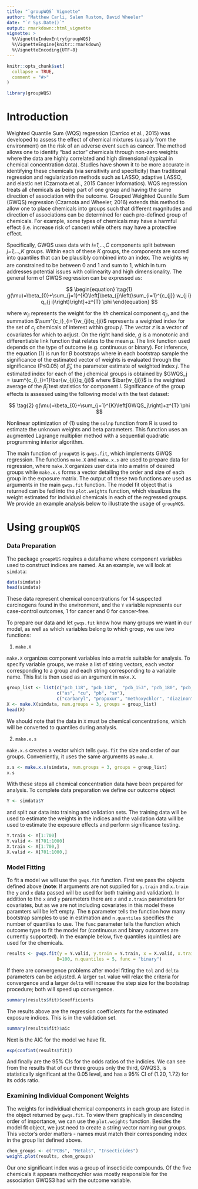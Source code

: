 ---
title: "`groupWQS` Vignette"
author: "Matthew Carli, Salem Rustom, David Wheeler"
date: "`r Sys.Date()`"
output: rmarkdown::html_vignette
vignette: >
  %\VignetteIndexEntry{groupWQS}
  %\VignetteEngine{knitr::rmarkdown}
  %\VignetteEncoding{UTF-8}
---

```{r, include = FALSE}
knitr::opts_chunk$set(
  collapse = TRUE,
  comment = "#>"
)
```

```{r setup}
library(groupWQS)
```

# Introduction

Weighted Quantile Sum (WQS) regression (Carrico et al., 2015) was developed to assess the effect of chemical mixtures (usually from the environment) on the risk of an adverse event such as cancer. The method allows one to identify “bad actor” chemicals through non-zero weights where the data are highly correlated and high dimensional (typical in chemical concentration data). Studies have shown it to be more accurate in identifying these chemicals (via sensitivity and specificity) than traditional regression and regularization methods such as LASSO, adaptive LASSO, and elastic net (Czarnota et al., 2015 Cancer Informatics). WQS regression treats all chemicals as being part of one group and having the same direction of association with the outcome. Grouped Weighted Quantile Sum (GWQS) regression (Czarnota and Wheeler, 2016) extends this method to allow one to place chemicals into groups such that different magnitudes and direction of associations can be determined for each pre-defined group of chemicals. For example, some types of chemicals may have a harmful effect (i.e. increase risk of cancer) while others may have a protective effect.

Specifically, GWQS uses data with *i=1,…,C* components split between *j=1,…,K* groups. Within each of these *K* groups, the components are scored into quantiles that can be plausibly combined into an index. The weights $w_i$ are constrained to be between 0 and 1 and sum to 1, which in turn addresses potential issues with collinearity and high dimensionality. The general form of GWQS regression can be expressed as:

$$
\begin{equation}
\tag{1}
g(\mu)=\beta_{0}+\sum_{j=1}^{K}\left[\beta_{j}\left(\sum_{i=1}^{c_{j}} w_{j i} q_{j i}\right)\right]+z^{T} \phi 
\end{equation}
$$

where $w_{ji}$ represents the weight for the *ith* chemical component $q_{ji}$, and the summation $\sum^{c_i}_{i=1}w_{ji}q_{ji}$ represents a weighted index for the set of $c_j$ chemicals of interest within group *j*. The vector *z* is a vector of covariates for which to adjust. On the right hand side, *g* is a monotonic and differentiable link function that relates to the mean $\mu$. The link function used depends on the type of outcome (e.g. continuous or binary). For inference, the equation (1) is run for *B* bootstraps where in each bootstrap sample the significance of the estimated vector of weights is evaluated through the significance (P≤0.05) of $\hat{\beta}_j$, the parameter estimate of weighted index *j*. The estimated index for each of the *j* chemical groups is obtained by $GWQS_j = \sum^{c_i}_{i=1}\bar{w_{ji}}q_{ji}$ where $\bar{w_{ji}}$ is the weighted average of the $\hat{\beta}_j$ test statistics for component *i*. Significance of the group effects is assessed using the following model with the test dataset:

$$
\tag{2}
g(\mu)=\beta_{0}+\sum_{j=1}^{K}\left[GWQS_j\right]+z^{T} \phi 
$$

Nonlinear optimization of (1) using the `solnp` function from R is used to estimate the unknown weights and beta parameters. This function uses an augmented Lagrange multiplier method with a sequential quadratic programming interior algorithm.

The main function of `groupWQS` is `gwqs.fit`, which implements GWQS regression. The functions `make.X` and `make.x.s` are used to prepare data for regression, where `make.X` organizes user data into a matrix of desired groups while `make.x.s` forms a vector detailing the order and size of each group in the exposure matrix. The output of these two functions are used as arguments in the main `gwqs.fit` function. The model fit object that is returned can be fed into the `plot.weights` function, which visualizes the weight estimated for individual chemicals in each of the regressed groups. We provide an example analysis below to illustrate the usage of `groupWQS`.

# Using `groupWQS`

### Data Preparation

The package `groupWQS` requires a dataframe where component variables used to construct indices are named. As an example, we will look at `simdata`:

```{r, include=T}
data(simdata)
head(simdata)
```

These data represent chemical concentrations for 14 suspected carcinogens found in the environment, and the `Y` variable represents our case-control outcomes, 1 for cancer and 0 for cancer-free.

To prepare our data and let `gwqs.fit` know how many groups we want in our model, as well as which variables belong to which group, we use two functions:

1. `make.X`

`make.X` organizes component variables into a matrix suitable for analysis. To specify variable groups, we make a list of string vectors, each vector corresponding to a group and each string corresponding to a variable name. This list is then used as an argument in `make.X`.

```{r, include=T}
group_list <- list(c("pcb_118", "pcb_138",  "pcb_153", "pcb_180", "pcb_192"),
                   c("as", "cu", "pb", "sn"), 
                   c("carbaryl", "propoxur", "methoxychlor", "diazinon", "chlorpyrifos"))
X <- make.X(simdata, num.groups = 3, groups = group_list)
head(X)
```

We should note that the data in `X` must be chemical concentrations, which will be converted to quantiles during analysis.

2. `make.x.s`

`make.x.s` creates a vector which tells `gwqs.fit` the size and order of our groups. Conveniently, it uses the same arguments as `make.X`.

```{r, include=T}
x.s <- make.x.s(simdata, num.groups = 3, groups = group_list)
x.s
```

With these steps all chemical concentration data have been prepared for analysis. To complete data preparation we define our outcome object

```{r, include=T}
Y <- simdata$Y
```

and split our data into training and validation sets. The training data will be used to estimate the weights in the indices and the validation data will be used to estimate the exposure effects and perform significance testing.

```{r, include=T}
Y.train <- Y[1:700]
Y.valid <- Y[701:1000]
X.train <- X[1:700,]
X.valid <- X[701:1000,]
```

### Model Fitting

To fit a model we will use the `gwqs.fit` function. First we pass the objects defined above (**note**: If arguments are not supplied for `y.train` and `x.train` the `y` and `x` data passed will be used for both training and validation). In addition to the `x` and `y` parameters there are `z` and `z.train` parameters for covariates, but as we are not including covariates in this model these paramters will be left empty. The `B` parameter tells the function how many bootstrap samples to use in estimation and `n.quantiles` specifies the number of quantiles to use. The `func` parameter tells the function which outcome type to fit the model for (continuous and binary outcomes are currently supported). In the example below, five quantiles (quintiles) are used for the chemicals.

```{r, include=T}
results <- gwqs.fit(y = Y.valid, y.train = Y.train, x = X.valid, x.train = X.train, x.s = x.s, 
                   B=100, n.quantiles = 5, func = "binary")
```

If there are convergence problems after model fitting the `tol` and `delta` parameters can be adjusted. A larger `tol` value will relax the criteria for convergence and a larger `delta` will increase the step size for the bootstrap procedure; both will speed up convergence.

```{r, include=T}
summary(results$fit)$coefficients
```

The results above are the regression coefficients for the estimated exposure indices. This is in the validation set.

```{r, include=T}
summary(results$fit)$aic
```

Next is the AIC for the model we have fit.

```{r, include=T}
exp(confint(results$fit))
```

And finally are the 95% CIs for the odds ratios of the indicies. We can see from the results that of our three groups only the third, GWQS3, is statistically significant at the 0.05 level, and has a 95% CI of (1.20, 1.72) for its odds ratio.

### Examining Individual Component Weights

The weights for individiual chemical components in each group are listed in the object returned by `gwqs.fit`. To view them graphically in descending order of importance, we can use the `plot.weights` function. Besides the model fit object, we just need to create a string vector naming our groups. This vector's order matters - names must match their corresponding index in the group list defined above.

```{r, include=T, out.height="60%", out.width="60%", fig.cap=c("Figure 1: Importance plot for chemical concentration weights of GWQS1 index", "Figure 2: Importance plot for chemical concentration weights of GWQS2 index", "Figure 3: Importance plot for chemical concentration weights of GWQS3 index")}
chem_groups <- c("PCBs", "Metals", "Insecticides")
weight.plot(results, chem_groups)
```

Our one significant index was a group of insecticide compounds. Of the five chemicals it appears methoxychlor was mostly responsible for the association GWQS3 had with the outcome variable.
